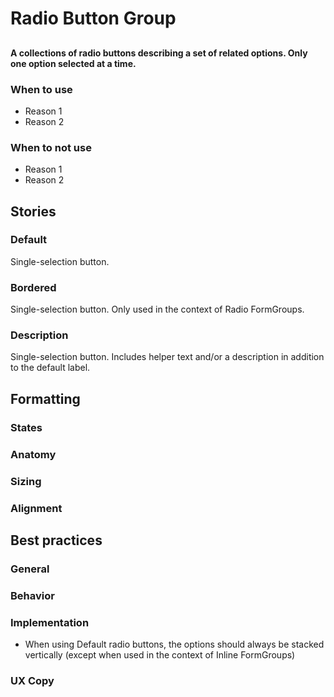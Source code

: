 
# Radio Button Group

##

<h4>
  A collections of radio buttons describing a set of related options. Only one option selected at a time.
</h4>

### When to use 
- Reason 1
- Reason 2

### When to not use
- Reason 1
- Reason 2

## Stories

### Default

Single-selection button.

<Preview>
  <Story id="design-system-form-elements-radiobuttongroup--default"/>
</Preview>

### Bordered

Single-selection button. Only used in the context of Radio FormGroups.

<Preview>
  <Story id="design-system-form-elements-radiobuttongroup--bordered-row"/>
</Preview>

### Description

Single-selection button. Includes helper text and/or a description in addition to the default label.

<Preview>
  <Story id="design-system-form-elements-radiobuttongroup--description-row"/>
</Preview>


## Formatting

### States

### Anatomy 

### Sizing

### Alignment


## Best practices

### General

### Behavior

### Implementation
- When using Default radio buttons, the options should always be stacked vertically (except when used in the context of Inline FormGroups)

### UX Copy
